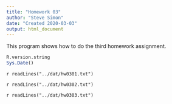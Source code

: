 ```yaml
---
title: "Homework 03"
author: "Steve Simon"
date: "Created 2020-03-03"
output: html_document
---
```


This program shows how to do the third homework assignment.

```r
R.version.string
Sys.Date()
```

`r readLines("../dat/hw0301.txt")`

`r readLines("../dat/hw0302.txt")`

`r readLines("../dat/hw0303.txt")`
